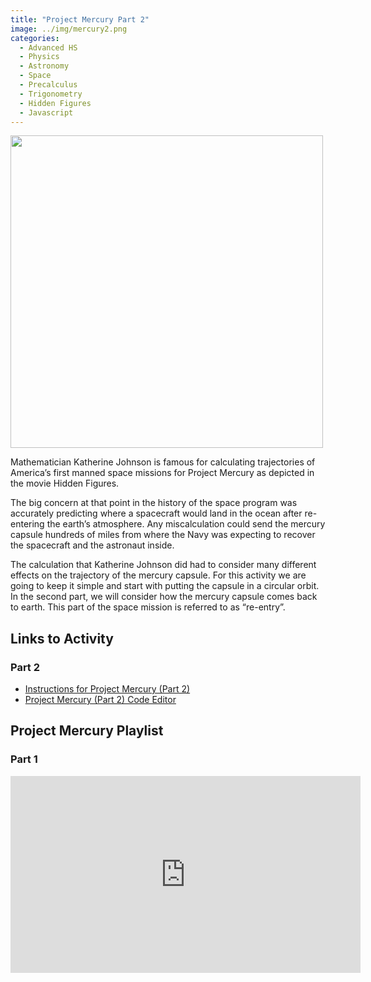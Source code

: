 ```yaml
---
title: "Project Mercury Part 2"
image: ../img/mercury2.png
categories:
  - Advanced HS
  - Physics
  - Astronomy
  - Space
  - Precalculus
  - Trigonometry
  - Hidden Figures
  - Javascript
---
```


![](../img/mercury2.png){width=500 fig-align="center"}

Mathematician Katherine Johnson is famous for calculating trajectories of America's first manned space missions for Project Mercury as depicted in the movie Hidden Figures.

The big concern at that point in the history of the space program was accurately predicting where a spacecraft would land in the ocean after re-entering the earth's atmosphere. Any miscalculation could send the mercury capsule hundreds of miles from where the Navy was expecting to recover the spacecraft and the astronaut inside.

The calculation that Katherine Johnson did had to consider many different effects on the trajectory of the mercury capsule. For this activity we are going to keep it simple and start with putting the capsule in a circular orbit. In the second part, we will consider how the mercury capsule comes back to earth. This part of the space mission is referred to as "re-entry".

## Links to Activity

### Part 2
* [Instructions for Project Mercury (Part 2)](https://www.asc.ohio-state.edu/orban.14/stemcoding/mercury2/mercury2.html)
* [Project Mercury (Part 2) Code Editor](https://editor.p5js.org/ChrisOrban/sketches/pP4ZMcY5X)


## Project Mercury Playlist

### Part 1

<iframe width="560" height="315" src="https://www.youtube.com/embed/videoseries?si=bRpftGjwjuwWQaj_&amp;list=PLISRe8GegO8S-188B7veZ6dYLSqZoXFkG" title="YouTube video player" frameborder="0" allow="accelerometer; autoplay; clipboard-write; encrypted-media; gyroscope; picture-in-picture; web-share" referrerpolicy="strict-origin-when-cross-origin" allowfullscreen></iframe>
